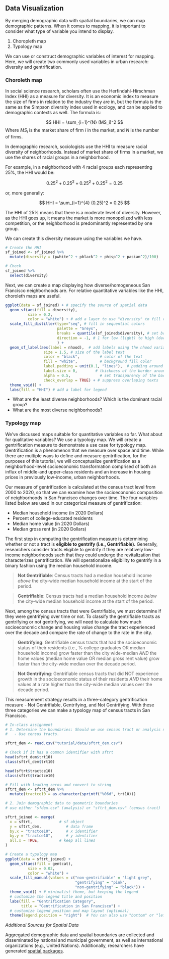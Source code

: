 ## Data Visualization

By merging demographic data with spatial boundaries, we can map demographic patterns. When it comes to mapping, it is important to consider what type of variable you intend to display.

 1. Choropleth map
 2. Typology map

We can use or construct demographic variables of interest for mapping. Here, we will create two commonly used variables in urban research: diversity and gentrification.

### Choroleth map

In social science research, scholars often use the Herfindahl-Hirschman Index (HHI) as a measure for diversity. It is an economic index to measure the size of firms in relation to the industry they are in, but the formula is the same as the Simpson diversity index used in ecology, and can be applied to demographic contexts as well. The formula is:

$$
HHI = \sum_{i=1}^{N} (MS_i)^2
$$
Where $MS_i$ is the market share of firm $i$ in the market, and $N$ is the number of firms.

In demographic research, sociologists use the HHI to measure racial diversity of neighborhoods. Instead of market share of firms in a market, we use the shares of racial groups in a neighborhood. 

For example, in a neighborhood with 4 racial groups each representing 25%, the HHI would be:

$$
0.25^2 + 0.25^2 + 0.25^2 + 0.25^2 = 0.25
$$

or, more generally:

$$
HHI = \sum_{i=1}^{4} (0.25)^2 = 0.25
$$

The HHI of 25% means that there is a moderate level of diversity. However, as the HHI goes up, it means the market is more monopolized with less competition, or the neighborhood is predominantly represented by one group.

We can create this diversity measure using the variables we have.

```r
# Create the HHI 
sf_joined <- sf_joined %>% 
  mutate(diversity = (pwhite^2 + pblack^2 + phisp^2 + pasian^2)/100)

# Check
sf_joined %>%
  select(diversity)
```


Next, we can create a map displaying how diverse/homogeneous San Francisco neighborhoods are. For relative quantitative variables like the HHI, choroleth maps are useful.


```r
ggplot(data = sf_joined) + # specify the source of spatial data
  geom_sf(aes(fill = diversity), 
          size = 0.2,
          color = "white") + # add a layer to use "diversity" to fill colors
  scale_fill_distiller(type="seq", # fill in sequential colors 
                       palette = "Greys", 
                       breaks = quantile(sf_joined$diversity), # set breaks at the quantile
                       direction = -1, # 1 for low (light) to high (dark), -1 for reverse
                       ) +
  geom_sf_label(aes(label = nhood),  # add labels using the nhood variable
                 size = 1.5, # size of the label text
                 color = "black",         # color of the text
                 fill = "white",          # background fill color
                 label.padding = unit(0.1, "lines"),  # padding around the text
                 label.size = 0,        # thickness of the border around the label
                 alpha = 0.5,             # set transparency of the background
                 check_overlap = TRUE) + # suppress overlaping texts
  theme_void() +
  labs(fill = "HHI") # add a label for legend
```


 - What are the least diverse neighborhoods? Which is the dominant racial group? 
 - What are the most diverse neighborhoods?
 

### Typology map

We've discussed maps suitable for quantitative variables so far. What about for qualitative variables? We use a typology map. We will create a gentrification measure to demonstrate a use case for typology map. Gentrification is a phenomenon that we measure over space and time. While there are multiple ways to define and measure gentrification, for the purposes of this tutorial, we will conceptualize gentrification as a neighborhood-level socioeconomic transformation comprised of both an influx of middle-and upper-class residents and an increase in housing prices in previously low-income, urban neighborhoods.

Our measure of gentrification is calculated at the census tract level from 2000 to 2020, so that we can examine how the socioeconomic composition of neighborhoods in San Francisco changes over time. The four variables listed below are used in our categorical measure of gentrification: 

 * Median household income (in 2020 Dollars)
 * Percent of college-educated residents 
 * Median home value (in 2020 Dollars)
 * Median gross rent (in 2020 Dollars)  
  
The first step in computing the gentrification measure is determining whether or not a tract is **eligible to gentrify (i.e., Gentrifiable).** Generally, researchers consider tracts eligible to gentrify if they are relatively low-income neighborhoods such that they could undergo the revitalization that characterizes gentrification. We will operationalize eligibility to gentrify in a binary fashion using the median household income.

>  **Not Gentrifiable**: Census tracts had a median household income *above* the city-wide median household income at the start of the period. 

> **Gentrifiable**: Census tracts had a median household income *below* the city-wide median household income at the start of the period. 

Next, among the census tracts that were Gentrifiable, we must determine if they were gentrifying over time or not. To classify the gentrifiable tracts as gentrifying or not gentrifying, we will need to calculate how much socioeconomic change and housing value change the tract experienced over the decade and compare the rate of change to the rate in the city. 

> **Gentrifying**: Gentrifiable census tracts that had the socioeconomic status of their residents (i.e., % college graduates OR median household income) grow faster than the city wide-median *AND* the home values (median home value OR median gross rent value) grow faster than the city-wide median over the decade period. 

> **Not Gentrifying**: Gentrifiable census tracts that did NOT experience growth in the socioeconomic status of their residents *AND* their home values at a rate higher than the city-wide median values over the decade period.

This measurement strategy results in a three-category gentrification measure - Not Gentrifiable, Gentrifying, and Not Gentrifying. With these three categories we can make a typology map of census tracts in San Francisco.

```r
# In-class assignment
# 1. Determine the boundaries: Should we use census tract or analysis neighborhood boundaries?
#   - Use census tracts.

sftrt_dem <- read.csv("tutorial/data/sftrt_dem.csv")

# Check if it has a common identifier with sftrt
head(sftrt_dem$trt10)
class(sftrt_dem$trt10)

head(sftrt$tractce10)
class(sftrt$tractce10)

# Fill with leading zeros and convert to string
sftrt_dem <- sftrt_dem %>%
  mutate(tractce10 = as.character(sprintf("%06d", trt10)))

# 2. Join demographic data to geometric boundaries
# use either "sfdem.csv" (analysis) or "sftrt_dem.csv" (census tract)

sftrt_joined <- merge(
  x = sftrt,            # sf object
  y = sftrt_dem,           # data frame
  by.x = "tractce10",      # x identifier
  by.y = "tractce10",      # y identifier
  all.x = TRUE,         # keep all lines
)

```

```r
# Create a typology map
ggplot(data = sftrt_joined) + 
  geom_sf(aes(fill = gentcat), 
          size = 0.02,
          color = "white") +
  scale_fill_manual(values = c("non-gentrifiable" = "light grey", 
                               "gentrifying" = "pink", 
                               "non-gentrifying" = "black")) +
  theme_void() + # minimalist theme, but keeping the legend
  # customize the legend title and position
  labs(fill = "Gentrification Category", 
       title = "Gentrification in San Francisco") + 
  # customize legend position and map layout (optional)
  theme(legend.position = "right")  # You can also use "bottom" or "left")
```


*Additional Sources for Spatial Data*

Aggregated demographic data and spatial boundaries are collected and disseminated by national and municipal government, as well as international organizations (e.g., United Nations). Additionally, researchers have generated [spatial packages](https://rcarto.github.io/geomatique_avec_r/2001_donnees.html).


